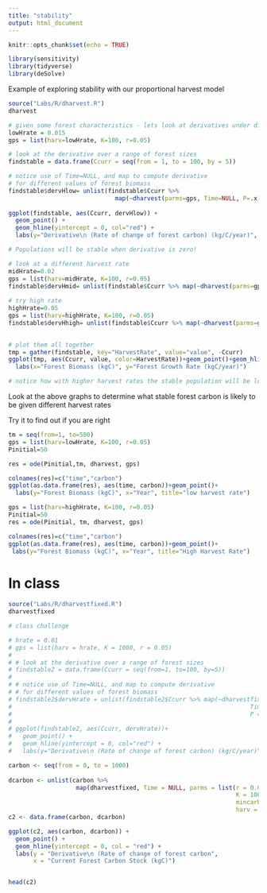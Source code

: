 ```yaml
---
title: "stability"
output: html_document
---
```


```r
knitr::opts_chunk$set(echo = TRUE)

library(sensitivity)
library(tidyverse)
library(deSolve)
```

Example of exploring stability with our proportional harvest model

```r
source("Labs/R/dharvest.R")
dharvest
```


```r
# given some forest characteristics - lets look at derivatives under different harvest rates
lowHrate = 0.015
gps = list(harv=lowHrate, K=100, r=0.05)

# look at the derivative over a range of forest sizes
findstable = data.frame(Ccurr = seq(from = 1, to = 100, by = 5))

# notice use of Time=NULL, and map to compute derivative
# for different values of forest biomass
findstable$dervHlow= unlist(findstable$Ccurr %>% 
                              map(~dharvest(parms=gps, Time=NULL, P=.x)))
                                                  
ggplot(findstable, aes(Ccurr, dervHlow)) +
  geom_point() +
  geom_hline(yintercept = 0, col="red") +
  labs(y="Derivative\n (Rate of change of forest carbon) (kg/C/year)", x="Current Forest Carbon Stock (kgC)")
```


```r
# Populations will be stable when derivative is zero!

# look at a different harvest rate
midHrate=0.02
gps = list(harv=midHrate, K=100, r=0.05)
findstable$dervHmid= unlist(findstable$Ccurr %>% map(~dharvest(parms=gps, Time=NULL, P=.x) ))
 
# try high rate
highHrate=0.05
gps = list(harv=highHrate, K=100, r=0.05)
findstable$dervHhigh= unlist(findstable$Ccurr %>% map(~dharvest(parms=gps, Time=NULL, P=.x) ))
 

# plot them all together
tmp = gather(findstable, key="HarvestRate", value="value", -Ccurr)
ggplot(tmp, aes(Ccurr, value, color=HarvestRate))+geom_point()+geom_hline(yintercept = 0, col="black")+
  labs(x="Forest Biomass (kgC)", y="Forest Growth Rate (kgC/year)")

# notice how with higher harvest rates the stable population will be lower

```

Look at the above graphs to determine what stable forest carbon is likely to be given different harvest rates

Try it to find out if you are right
```r
tm = seq(from=1, to=500)
gps = list(harv=lowHrate, K=100, r=0.05)
Pinitial=50

res = ode(Pinitial,tm, dharvest, gps)

colnames(res)=c("time","carbon")
ggplot(as.data.frame(res), aes(time, carbon))+geom_point()+
  labs(y="Forest Biomass (kgC)", x="Year", title="low harvest rate")
```


```r
gps = list(harv=highHrate, K=100, r=0.05)
Pinitial=50
res = ode(Pinitial, tm, dharvest, gps)

colnames(res)=c("time","carbon")
ggplot(as.data.frame(res), aes(time, carbon))+geom_point()+
 labs(y="Forest Biomass (kgC)", x="Year", title="High Harvest Rate")
```

# In class

```r
source("Labs/R/dharvestfixed.R")
dharvestfixed
```

```r
# class challenge

# hrate = 0.01
# gps = list(harv = hrate, K = 1000, r = 0.05)
# 
# # look at the derivative over a range of forest sizes
# findstable2 = data.frame(Ccurr = seq(from=1, to=100, by=5))
# 
# # notice use of Time=NULL, and map to compute derivative
# # for different values of forest biomass
# findstable2$dervHrate = unlist(findstable2$Ccurr %>% map(~dharvestfixed(parms = gps, 
#                                                                   Time = NULL, 
#                                                                   P = .x)))
#                                                   
# ggplot(findstable2, aes(Ccurr, dervHrate))+
#   geom_point() +
#   geom_hline(yintercept = 0, col="red") +
#   labs(y="Derivative\n (Rate of change of forest carbon) (kg/C/year)", x="Current Forest Carbon Stock (kgC)")

```

```r

carbon <- seq(from = 0, to = 1000)
 
dcarbon <- unlist(carbon %>% 
                   map(dharvestfixed, Time = NULL, parms = list(r = 0.05,
                                                                K = 1000,
                                                                mincarbon = 0,
                                                                harv = 10)))
c2 <- data.frame(carbon, dcarbon)

ggplot(c2, aes(carbon, dcarbon)) +
  geom_point() +
  geom_hline(yintercept = 0, col = "red") +
  labs(y = "Derivative\n (Rate of change of forest carbon",
       x = "Current Forest Carbon Stock (kgC)")


head(c2)
  
```


